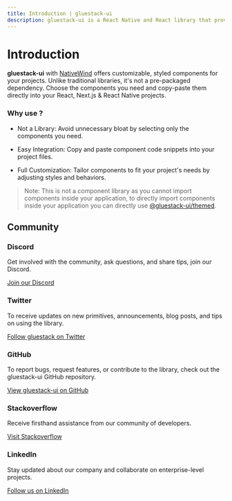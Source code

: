 ```yaml
---
title: Introduction | gluestack-ui
description: gluestack-ui is a React Native and React library that provides universal, styled, and accessible components.
---
```



<Meta title="common/Overview/Introduction" />

# Introduction

**gluestack-ui** with [NativeWind](https://www.nativewind.dev/) offers customizable, styled components for your projects. Unlike traditional libraries, it's not a pre-packaged dependency. Choose the components you need and copy-paste them directly into your React, Next.js & React Native projects.

### Why use ?

- Not a Library: Avoid unnecessary bloat by selecting only the components you need.

- Easy Integration: Copy and paste component code snippets into your project files.

- Full Customization: Tailor components to fit your project's needs by adjusting styles and behaviors.

>Note: This is not a component library as you cannot import components inside your application, to directly import components inside your application you can directly use [@gluestack-ui/themed](/ui/docs).

## Community

### Discord

Get involved with the community, ask questions, and share tips, join our Discord.

[Join our Discord](https://discord.gg/95qQ84nf6f)

### Twitter

To receive updates on new primitives, announcements, blog posts, and tips on using the library.

[Follow gluestack on Twitter](https://twitter.com/gluestack)

### GitHub

To report bugs, request features, or contribute to the library, check out the gluestack-ui GitHub repository.

[View gluestack-ui on GitHub](https://github.com/gluestack/gluestack-ui)

### Stackoverflow

Receive firsthand assistance from our community of developers.

[Visit Stackoverflow](https://stackoverflow.com/questions/tagged/gluestack)

### LinkedIn

Stay updated about our company and collaborate on enterprise-level projects.

[Follow us on LinkedIn](https://www.linkedin.com/company/gluestackio/)

